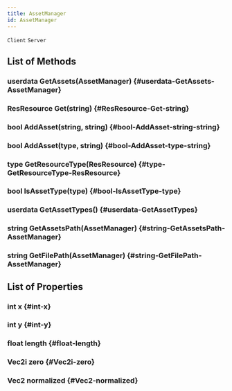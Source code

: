 ```yaml
---
title: AssetManager
id: AssetManager
---
```

`Client`
`Server`

## List of Methods

### userdata GetAssets(AssetManager) {#userdata-GetAssets-AssetManager}

### ResResource Get(string) {#ResResource-Get-string}

### bool AddAsset(string, string) {#bool-AddAsset-string-string}

### bool AddAsset(type, string) {#bool-AddAsset-type-string}

### type GetResourceType(ResResource) {#type-GetResourceType-ResResource}

### bool IsAssetType(type) {#bool-IsAssetType-type}

### userdata GetAssetTypes() {#userdata-GetAssetTypes}

### string GetAssetsPath(AssetManager) {#string-GetAssetsPath-AssetManager}

### string GetFilePath(AssetManager) {#string-GetFilePath-AssetManager}

## List of Properties

### int x {#int-x}

### int y {#int-y}

### float length {#float-length}

### Vec2i zero {#Vec2i-zero}

### Vec2 normalized {#Vec2-normalized}

